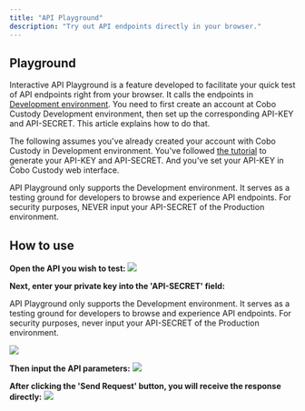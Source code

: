 ```yaml
---
title: "API Playground"
description: "Try out API endpoints directly in your browser."
---
```


## Playground

Interactive API Playground is a feature developed to facilitate your quick test
of API endpoints right from your browser. It calls the endpoints in
[Development environment](https://home.dev.cobo.com/). You need to first
create an account at Cobo Custody Development environment, then set up the
corresponding API-KEY and API-SECRET. This article explains how to do that.

The following assumes you've already created your account with Cobo Custody in
Development environment. You've followed [the tutorial](quickstart) to
generate your API-KEY and API-SECRET. And you've set your API-KEY in Cobo
Custody web interface.

<Warning>API Playground only supports the Development environment.
It serves as a testing ground for developers to browse and experience API endpoints.
For security purposes, NEVER input your API-SECRET of the Production environment.</Warning>

## How to use

**Open the API you wish to test:**
<img src="/images/playground1.png" />

**Next, enter your private key into the 'API-SECRET' field:**

<Warning>API Playground only supports the Development environment.
It serves as a testing ground for developers to browse and experience API endpoints.
For security purposes, never input your API-SECRET of the Production environment.</Warning>

<img src="/images/playground2.png" />

**Then input the API parameters:**
<img src="/images/playground3.png" />

**After clicking the 'Send Request' button, you will receive the response directly:**
<img src="/images/playground4.png" />
